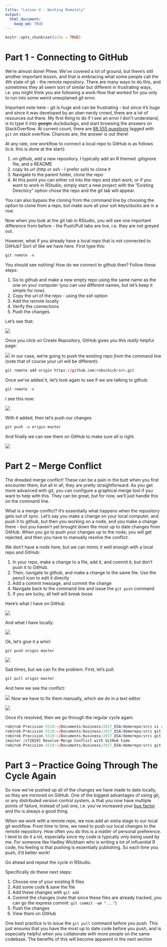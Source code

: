 ```yaml
---
title: "Lesson 4 - Working Remotely"
output: 
  html_document:
    keep_md: TRUE
---
```


```r
knitr::opts_chunk$set(echo = TRUE)
```

# Part 1 - Connecting to GitHub
We're almost done! Phew. We've covered a lot of ground, but there's still another important lesson, and that is embracing what some people call the 4th state of git - the remote repository. There are many ways to do this, and sometimes they all seem sort of similar but different in frustrating ways, i.e. you might think you are following a work-flow that worked for you only to run into some weird unexplained git error.

Important note here - git is huge and can be frustrating - but since it's huge and since it was developed by an uber-nerdy crowd, there are a lot of resources out there. My first thing to do if I see an error I don't understand, is to type it into ~~google~~ duckduckgo, and start browsing the answers on StackOverflow. At current count, there are [88,555 questions](https://stackoverflow.com/questions/tagged/git) tagged with ```git``` on stack overflow. Chances are, the answer is out there!

At any rate, one workflow to connect a local repo to GitHub is as follows (n.b. this is done at the start):

1. on github, add a new repository. I typically add an R themed .gitignore file, and a README
2. copy its url (http or ssh - I prefer ssh) to clone it
3. Navigate to the parent folder, clone the repo
4. At this point you can either cd into the repo and start work, or if you want to work in RStudio, simply start a new project with the "Existing Directory" option chose the repo and the git tab will appear.

You can also bypass the cloning from the command line by choosing the option to clone from a repo, but make sure all your ssh keys/ducks are in a row.

Now when you look at the git tab in RStudio, you will see one important difference from before - the Push/Pull tabs are live, i.e. they are not greyed out.

However, what if you already have a local repo that is not connected to GitHub? Sort of like we have here. First type this:

```r
git remote -v
```

You should see nothing! How do we connect to github then? Follow these steps:

1. Go to github and make a new empty repo using the same name as the one on your computer (you can use different names, but let's keep it simple for now).
2. Copy the url of the repo - using the ssh option
3. Add the remote locally
4. Verify the connections
5. Push the changes.

Let's see that:

![](images/repo.png)

Once you click on Create Repository, GitHub gives you this _really_ helpful page:

![](images/repoClone.png)
In our case, we're going to push the existing repo *from* the command line (note that of course your url will be different):

```r
git remote add origin https://github.com/robschick/src.git
```

Once we've added it, let's look again to see if we are talking to github:

```r
git remote -v
```

I see this now:

![](images/remote.png)


With it added, then let's push our changes
```r
git push -u origin master
```

And finally we can see them on GitHub to make sure all is right.

![](images/pushGitHub.png)

# Part 2 -- Merge Conflict
The dreaded merge conflict! These can be a pain in the butt when you first encounter them, but all in all, they are pretty straightforward. As you get more advanced with git, you can configure a graphical merge tool if you want to help with this. They can be great, but for now, we'll just handle this on the command line.

What is a merge conflict? It's essentially what happens when the repository gets out of sync. Let's say you make a change on your local computer, and push it to github, but then you working on a node, and you make a change there - but you haven't yet brought down the most up to date changes from GitHub. When you go to push your changes up to the node, you will get rejected, and then you have to manually resolve the conflict. 

We don't have a node here, but we can mimic it well enough with a local repo and GitHub:

1. In your repo, make a change to a file, add it, and commit it, but don't push it to GitHub.
2. Then, navigate to github, and make a change to the same file. Use the pencil icon to edit it directly
3. Add a commit message, and commit the change
4. Navigate back to the command line and issue the ```git push``` command
5. If you are lucky, all hell will break loose

Here's what I have on GitHub

![](images/githubMerge.png)

And what I have locally:

![](images/localMerge.png)

Ok, let's give it a whirl:

```r
git push origin master
```

![](images/pushFail2.png)

Sad times, but we can fix the problem. First, let's pull.

```r
git pull origin master
```

And here we see the conflict:

![](images/pullMerge.png)
Now we have to fix them manually, which we do in a text editor

![](images/viMC.png)

Once it's resolved, then we go through the regular cycle again:

```r
rob@rob-Precision-5510:~/Documents/business/2017_ESA/demorepo/src$ vi readData.R 
rob@rob-Precision-5510:~/Documents/business/2017_ESA/demorepo/src$ git add readData.R 
rob@rob-Precision-5510:~/Documents/business/2017_ESA/demorepo/src$ git commit -m "Resolve Merge Conflict with GitHub Code"
[master 2cf2829] Resolve Merge Conflict with GitHub Code
rob@rob-Precision-5510:~/Documents/business/2017_ESA/demorepo/src$ git push origin master
```



# Part 3 -- Practice Going Through The Cycle Again
So now we've pushed up all of the changes we have made to date locally, so they are mirrored on GitHub. One of the biggest advantages of using git, or any distributed version control system, is that you now have multiple points of failure, instead of just one, i.e. you've increased your [bus factor](https://en.wikipedia.org/wiki/Bus_factor) and ths is always a good thing. 

When we work with a remote repo, we now add an extra stage to our local git workflow. From time to time, we need to push our local changes to the remote repository. How often you do this is a matter of personal preference. I tend to do it a lot, especially since my code is typically only being used by me. For someone like Hadley Wickham who is writing a lot of influential R code, his feeling is that pushing is essentially publishing. So each time you push, it'd better work!

Go ahead and repeat the cycle in RStudio. 

Specifically do these next steps:

1. Choose one of your existing R files
2. Add some code & save the file
3. Add these changes with ```git add```
4. Commit the changes (note that since these files are already tracked, you can go the express commit: ```git commit -am "..."```)
5. Push the changes
6. View them on GitHub

One best practice is to issue the ```git pull``` command before you push. This just ensures that you have the most up to date code before you push, and is especially helpful when you collaborate with more people on the same codebase. The benefits of this will become apparent in the next section

